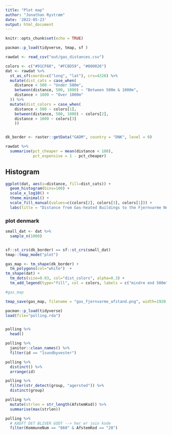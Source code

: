 ```yaml
---
title: "Plot map"
author: "Jonathan Rystrøm"
date: '2022-05-23'
output: html_document
---
```


```r
knitr::opts_chunk$set(echo = TRUE)
```

```r
pacman::p_load(tidyverse, tmap, sf )
```

```r
rawdat <- read_csv("out/gas_distances.csv")
```

```r
colors <- c("#91CF60", "#FC8D59", "#800026")
dat <- rawdat %>% 
  st_as_sf(coords=c("long", "lat"), crs=4326) %>% 
  mutate(dist_cats = case_when(
    distance < 500 ~ "Under 500m", 
    between(distance, 500, 1000) ~ "Between 500m & 1000m", 
    distance > 1000 ~ "Over 1000m"
  )) %>% 
  mutate(dist_colors = case_when(
    distance < 500 ~ colors[1], 
    between(distance, 500, 1000) ~ colors[2], 
    distance > 1000 ~ colors[3]
    ))


dk_border <- raster::getData("GADM", country = "DNK", level = 0)
```

```r
rawdat %>% 
  summarise(pct_cheaper = mean(distance < 180), 
            pct_expensive = 1 - pct_cheaper)
```



## Histogram
```r
ggplot(dat, aes(x=distance, fill=dist_cats)) + 
  geom_histogram(bins=100) + 
  scale_x_log10() + 
  theme_minimal() + 
  scale_fill_manual(values=c(colors[2], colors[3], colors[1])) + 
  labs(title = "Distance from Gas-heated Buildings to the Fjernvarme Network", subtitle = "Data Source: BBR", fill = NULL, x="Distance to Fjernvarme Network")


```



### plot denmark
```r
small_dat <- dat %>% 
  sample_n(1000)


sf::st_crs(dk_border) == sf::st_crs(small_dat)
tmap::tmap_mode("plot")

gas_map <- tm_shape(dk_border) + 
  tm_polygons(col="white")  + 
tm_shape(dat) +
  tm_dots(size=0.03, col="dist_colors", alpha=0.3) + 
  tm_add_legend(type="fill", col = colors, labels = c("mindre end 500m", "mellem 500m og 1km", "mere end 1km"), title="Afstand til fjernvarmenet")

#gas_map

tmap_save(gas_map, filename = "gas_fjernvarme_afstand.png", width=1920, height=1080)

```

```r
pacman::p_load(tidyverse)
load(file="polling.rda")


polling %>% 
  head()

polling %>% 
  janitor::clean_names() %>% 
  filter(id == "1sundbyvester") 

polling %>% 
  distinct() %>% 
  arrange(id)

polling %>% 
  filter(str_detect(group, "agersted")) %>% 
  distinct(group)

polling %>% 
  mutate(strlen = str_length(AfstemKod)) %>% 
  summarise(max(strlen))

polling %>% 
  # KAEFT DET BLIVER GODT --> her er join kode
  filter(KommuneNum == "860" & AfstemKod == "28")
```

